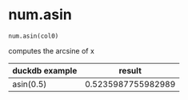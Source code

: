 # num.asin { #duckops.num.asin }

`num.asin(col0)`

computes the arcsine of x

| duckdb example | result |
| -------------- | ------ |
| asin(0.5) | 0.5235987755982989 |

